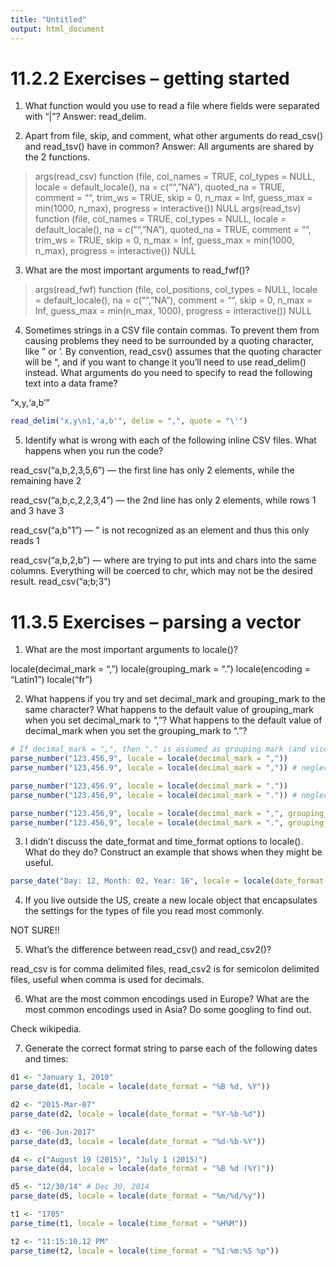 ```yaml
---
title: "Untitled"
output: html_document
---
```


# 11.2.2 Exercises -- getting started

1. What function would you use to read a file where fields were separated with “|”?
Answer: read_delim.

2. Apart from file, skip, and comment, what other arguments do read_csv() and read_tsv() have in common?
Answer: All arguments are shared by the 2 functions.

> args(read_csv)
function (file, col_names = TRUE, col_types = NULL, locale = default_locale(), 
    na = c("", "NA"), quoted_na = TRUE, comment = "", trim_ws = TRUE, 
    skip = 0, n_max = Inf, guess_max = min(1000, n_max), progress = interactive()) 
NULL
> args(read_tsv)
function (file, col_names = TRUE, col_types = NULL, locale = default_locale(), 
    na = c("", "NA"), quoted_na = TRUE, comment = "", trim_ws = TRUE, 
    skip = 0, n_max = Inf, guess_max = min(1000, n_max), progress = interactive()) 
NULL

3. What are the most important arguments to read_fwf()?

> args(read_fwf)
function (file, col_positions, col_types = NULL, locale = default_locale(), 
    na = c("", "NA"), comment = "", skip = 0, n_max = Inf, guess_max = min(n_max, 
        1000), progress = interactive()) 
NULL

4. Sometimes strings in a CSV file contain commas. To prevent them from causing problems they need to be surrounded by a quoting character, like " or '. By convention, read_csv() assumes that the quoting character will be ", and if you want to change it you’ll need to use read_delim() instead. What arguments do you need to specify to read the following text into a data frame?

"x,y\n1,'a,b'"

```r
read_delim("x,y\n1,'a,b'", delim = ",", quote = "\'")
```

5. Identify what is wrong with each of the following inline CSV files. What happens when you run the code?

read_csv("a,b\n1,2,3\n4,5,6") 
--- the first line has only 2 elements, while the remaining have 2

read_csv("a,b,c\n1,2\n1,2,3,4")
--- the 2nd line has only 2 elements, while rows 1 and 3 have 3

read_csv("a,b\n\"1")
--- \" is not recognized as an element and thus this only reads 1

read_csv("a,b\n1,2\na,b")
--- where are trying to put ints and chars into the same columns. Everything will be coerced to chr, which may not be the desired result.
read_csv("a;b\n1;3")


# 11.3.5 Exercises -- parsing a vector

1. What are the most important arguments to locale()?

locale(decimal_mark = ",")
locale(grouping_mark = ".")
locale(encoding = "Latin1")
locale("fr")

2. What happens if you try and set decimal_mark and grouping_mark to the same character? What happens to the default value of grouping_mark when you set decimal_mark to “,”? What happens to the default value of decimal_mark when you set the grouping_mark to “.”?

```r
# If decimal_mark = ",", then "." is assumed as grouping mark (and vice-versa)
parse_number("123.456,9", locale = locale(decimal_mark = ",")) 
parse_number("123,456.9", locale = locale(decimal_mark = ",")) # neglects the .

parse_number("123,456.9", locale = locale(decimal_mark = ".")) 
parse_number("123.456,9", locale = locale(decimal_mark = ".")) # neglects the ,

parse_number("123.456,9", locale = locale(decimal_mark = ",", grouping_mark = "."))
parse_number("123.456,9", locale = locale(decimal_mark = ".", grouping_mark = ","))
```


3. I didn’t discuss the date_format and time_format options to locale(). What do they do? Construct an example that shows when they might be useful.

```r
parse_date("Day: 12, Month: 02, Year: 16", locale = locale(date_format = "Day: %d, Month: %m, Year: %y"))
```

4. If you live outside the US, create a new locale object that encapsulates the settings for the types of file you read most commonly.

NOT SURE!!

5. What’s the difference between read_csv() and read_csv2()?

read_csv is for comma delimited files,
read_csv2 is for semicolon delimited files, useful when comma is used for decimals.

6. What are the most common encodings used in Europe? What are the most common encodings used in Asia? Do some googling to find out.

Check wikipedia.

7. Generate the correct format string to parse each of the following dates and times:

```r
d1 <- "January 1, 2010"
parse_date(d1, locale = locale(date_format = "%B %d, %Y"))
```

```r
d2 <- "2015-Mar-07"
parse_date(d2, locale = locale(date_format = "%Y-%b-%d"))
```

```r
d3 <- "06-Jun-2017"
parse_date(d3, locale = locale(date_format = "%d-%b-%Y"))
```

```r
d4 <- c("August 19 (2015)", "July 1 (2015)")
parse_date(d4, locale = locale(date_format = "%B %d (%Y)"))
```

```r
d5 <- "12/30/14" # Dec 30, 2014
parse_date(d5, locale = locale(date_format = "%m/%d/%y"))
```

```r
t1 <- "1705"
parse_time(t1, locale = locale(time_format = "%H%M"))
```

```r
t2 <- "11:15:10.12 PM"
parse_time(t2, locale = locale(time_format = "%I:%m:%S %p"))
```

